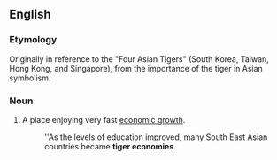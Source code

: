 ==English==

===Etymology===
Originally in reference to the "Four Asian Tigers" (South Korea, Taiwan, Hong Kong, and Singapore), from the importance of the tiger in Asian symbolism.

===Noun===
{{en-noun}}
{{wikipedia}}
# A place enjoying very fast [[economic growth]].
#: ''As the levels of education improved, many South East Asian countries became '''tiger economies'''.